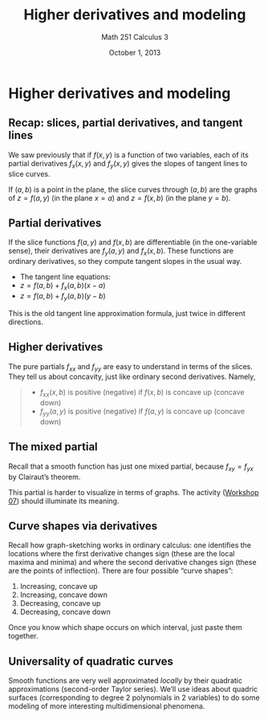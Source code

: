 % Higher derivatives and modeling
% Math 251 Calculus 3
% October 1, 2013

# Higher derivatives and modeling

## Recap: slices, partial derivatives, and tangent lines

We saw previously that if $f(x,y)$ is a function of two variables, each of its partial derivatives $f_x(x,y)$ and $f_y(x,y)$ gives the slopes of tangent lines to slice curves.

If $(a, b)$ is a point in the plane, the slice curves through $(a,b)$ are the graphs of $z = f(a, y)$ (in the plane $x = a$) and $z = f(x, b)$ (in the plane $y = b$).

## Partial derivatives

If the slice functions $f(a, y)$ and $f(x,b)$ are differentiable (in the one-variable sense), their derivatives are $f_y(a,y)$ and $f_x(x,b)$. These functions are ordinary derivatives, so they compute tangent slopes in the usual way.

- The tangent line equations: 
- $z = f(a, b) + f_x(a,b)(x - a)$
- $z = f(a, b) + f_y(a,b)(y - b)$

This is the old tangent line approximation formula, just twice in different directions.

## Higher derivatives

The pure partials $f_{xx}$ and $f_{yy}$ are easy to understand in terms of the slices. They tell us about concavity, just like ordinary second derivatives. Namely,

> - $f_{xx}(x,b)$ is positive (negative) if $f(x,b)$ is concave up (concave down)
> - $f_{yy}(a,y)$ is positive (negative) if $f(a,y)$ is concave up (concave down)

## The mixed partial

Recall that a smooth function has just one mixed partial, because $f_{xy} = f_{yx}$ by Clairaut's theorem.

This partial is harder to visualize in terms of graphs. The activity ([Workshop 07][w07]) should illuminate its meaning.

## Curve shapes via derivatives

Recall how graph-sketching works in ordinary calculus: one identifies the locations where the first derivative changes sign (these are the local maxima and minima) and where the second derivative changes sign (these are the points of inflection). There are four possible "curve shapes":

1. Increasing, concave up
2. Increasing, concave down
3. Decreasing, concave up
4. Decreasing, concave down

Once you know which shape occurs on which interval, just paste them together.

## Universality of quadratic curves

Smooth functions are very well approximated *locally* by their quadratic approximations (second-order Taylor series). We'll use ideas about quadric surfaces (corresponding to degree 2 polynomials in 2 variables) to do some modeling of more interesting multidimensional phenomena.

[w07]: ../../workshops/07/Workshop.pdf
